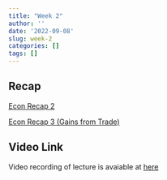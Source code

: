 ```yaml
---
title: "Week 2"
author: ''
date: '2022-09-08'
slug: week-2
categories: []
tags: []
---
```



## Recap

[Econ Recap 2](/pdf/Econ_Recap_2.pdf)

[Econ Recap 3 (Gains from Trade)](/pdf/Econ_Recap_3(Gains from Trade).pdf)

## Video Link

Video recording of lecture is avaiable at [here](https://ksu.zoom.us/rec/play/1hbqh7oK4KNHsPku2YeTSmjOwalnQaW2IC0g04aAgDHSbqrXdsU6kkgwSVOqW9yKFMFjS6ne4AaDd1ZK.aG8qvoIwe_8fZFNV?continueMode=true&_x_zm_rtaid=j4EJGdacQIONpWK5hr9y7A.1662827614342.cea8fcff6b200eff2bed25fac46a2f9d&_x_zm_rhtaid=102)